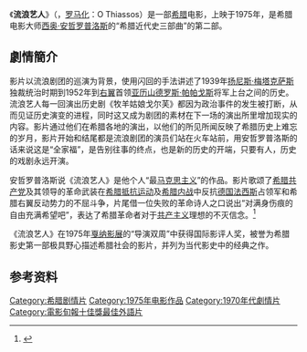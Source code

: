 《'''流浪艺人'''》（{{lang-el|Ο Θίασος}}，[[罗马化|罗马化]]：O Thiassos）是一部[[希腊|希腊]]电影，上映于1975年，是希腊电影大师[[西奥·安哲罗普洛斯|西奥·安哲罗普洛斯]]的“希腊近代史三部曲”的第二部。

== 劇情簡介 ==
影片以流浪剧团的巡演为背景，使用闪回的手法讲述了1939年[[扬尼斯·梅塔克萨斯|扬尼斯·梅塔克萨斯]]独裁统治时期到1952年到[[右翼|右翼]]首领[[亚历山德罗斯·帕帕戈斯|亚历山德罗斯·帕帕戈斯]]将军上台之间的历史。流浪艺人每一回演出历史剧《牧羊姑娘戈尔芙》都因为政治事件的发生被打断，从而见证历史演变的进程，同时这又成为剧团的素材在下一场的演出所里增加现实的内容。影片通过他们在希腊各地的演出，以他们的所见所闻反映了希腊历史上难忘的岁月，影片开始和结尾都是流浪剧团的演员们站在火车站前，用安哲罗普洛斯的话来说这是“全家福”，是告别往事的终点，也是新的历史的开端，只要有人，历史的戏剧永远开演。 

安哲罗普洛斯说《流浪艺人》是他个人“最[[马克思主义|马克思主义]]”的作品。影片歌颂了[[希腊共产党|希腊共产党]]及其领导的革命武装在[[希腊抵抗运动|希腊抵抗运动]]及[[希腊内战|希腊内战]]中反抗[[德国|德国]][[法西斯|法西斯]]占领军和希腊右翼反动势力的不屈斗争，片尾借一位失败的革命诗人之口说出“对满身伤痕的自由充满希望吧”，表达了希腊革命者对于[[共产主义|共产主义]]理想的不灭信念。<ref>{{Cite web |url=http://news.163.com/12/0212/20/7Q3CPS6U00011SM9.html |title=安哲罗普洛斯：凝视20世纪 |access-date=2016-04-21 |archive-date=2017-04-15 |archive-url=https://web.archive.org/web/20170415075945/http://news.163.com/12/0212/20/7Q3CPS6U00011SM9.html |dead-url=no }}</ref>

《流浪艺人》在1975年[[戛纳影展|戛纳影展]]的“导演双周”中获得国际影评人奖，被誉为希腊影史第一部极具野心描述希腊社会的影片，并列为当代影史中的经典之作。

==参考资料==
{{reflist}}
{{電影旬報十佳獎最佳外語片}}
[[Category:希腊剧情片|Category:希腊剧情片]]
[[Category:1975年电影作品|Category:1975年电影作品]]
[[Category:1970年代劇情片|Category:1970年代劇情片]]
[[Category:電影旬報十佳獎最佳外語片|Category:電影旬報十佳獎最佳外語片]]